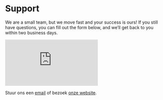 # Support

We are a small team, but we move fast and your success is ours! 
If you still have questions, you can fill out the form below, and we’ll get back to you within two business days. 

<div style={{ position: 'relative', width: '100%', height: '700px', marginTop: '20px' }}>
    <iframe
        src="https://share-eu1.hsforms.com/1IKi5Eg2DT3C1BoWQzNQ0Eg2drqet" 
        title="Embedded Form"
        frameborder="0"
        style={{ width: '100%', height: '100%' }}
    ></iframe>
</div>

Stuur ons een [email](mailto:info@alkem.io) of bezoek [onze website](https://welcome.alkem.io/contact).
